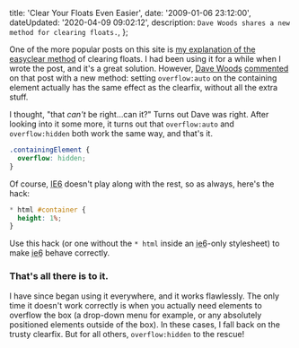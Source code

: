 

  title: 'Clear Your Floats Even Easier',
  date: '2009-01-06 23:12:00',
  dateUpdated: '2020-04-09 09:02:12',
  description: `Dave Woods shares a new method for clearing floats.`,
};

One of the more popular posts on this site is [my explanation of the easyclear method](http://danott.dev/thoughts/2007/12/10/clear-your-floats-the-right-way/ 'Clear your floats: the right way') of clearing floats. I had been using it for a while when I wrote the post, and it's a great solution. However, [Dave Woods](http://www.dave-woods.co.uk/ 'Dave Woods') [commented](http://danott.dev/thoughts/2007/12/10/clear-your-floats-the-right-way/#comment-86 "Dave Woods' comment") on that post with a new method: setting `overflow:auto` on the containing element actually has the same effect as the clearfix, without all the extra stuff.

I thought, "that _can't_ be right...can it?" Turns out Dave was right. After looking into it some more, it turns out that `overflow:auto` and `overflow:hidden` both work the same way, and that's it.

```css
.containingElement {
  overflow: hidden;
}
```

Of course, <abbr title="Browser of Death">IE6</abbr> doesn't play along with the rest, so as always, here's the hack:

```css
* html #container {
  height: 1%;
}
```

Use this hack (or one without the `* html` inside an <abbr title="Browser voted most likely to cause suicide">ie6</abbr>-only stylesheet) to make <abbr title="Raise your hand if you hate ie6">ie6</abbr> behave correctly.

### That's all there is to it.

I have since began using it everywhere, and it works flawlessly. The only time it doesn't work correctly is when you actually need elements to overflow the box (a drop-down menu for example, or any absolutely positioned elements outside of the box). In these cases, I fall back on the trusty clearfix. But for all others, `overflow:hidden` to the rescue!
